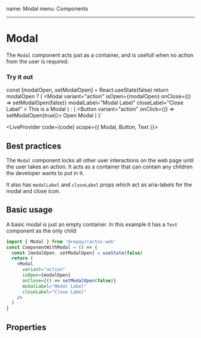 name: Modal
menu: Components

---


# Modal

The `Modal` component acts just as a container, and is usefull when no action from the user is required.

### Try it out

  const [modalOpen, setModalOpen] = React.useState(false)
  return modalOpen ? (
    <Modal
      variant="action"
      isOpen={modalOpen}
      onClose={() => setModalOpen(false)}
      modalLabel="Modal Label"
      closeLabel="Close Label"
    >
      <Text as="h1">This is a Modal</Text>
    </Modal>
  ) : (
    <Button variant="action" onClick={() => setModalOpen(true)}>
      Open Modal
    </Button>
  )
}`

<LiveProvider code={code} scope={{ Modal, Button, Text }}>
  <LiveEditor style={livePreviewStyle} style={livePreviewStyle} />
  <LiveError />
  <LivePreview />
</LiveProvider>

## Best practices

The `Modal` component locks all other user interactions on the web page until the user takes an action.
It acts as a container that can contain any children the developer wants to put in it.

It also has `modalLabel` and `closeLabel` props which act as aria-labels for the modal and close icon.

## Basic usage

A basic modal is just an empty container. In this example it has a `Text` component as the only child

```jsx
import { Modal } from '@repay/cactus-web'
const ComponentWithModal = () => {
  const [modalOpen, setModalOpen] = useState(false)
  return (
    <Modal
      variant="action"
      isOpen={modalOpen}
      onClose={() => setModalOpen(false)}
      modalLabel="Modal Label"
      closeLabel="Close Label"
    />
  )
}
```

## Properties

<PropsTable of={Modal} />
